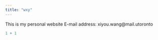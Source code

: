 ```yaml
---
title: "wxy"
---
```


This is my personal website
E-mail address: xiyou.wang@mail.utoronto

```r
1 + 1
```

